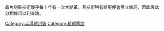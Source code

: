 {{Catnav|頁面分類|人类社会|科技|電子學}}
{{Catnav|頁面分類|人类社会|知識|科技|電子學}}

晶片封裝技術幾乎每十年有一次大變革，且技術稍有變更便會另立新詞，因此設此分類條目以利查詢。
[[Category:半導體封裝|Category:半導體封裝]]
[[Category:積體電路|Category:積體電路]]